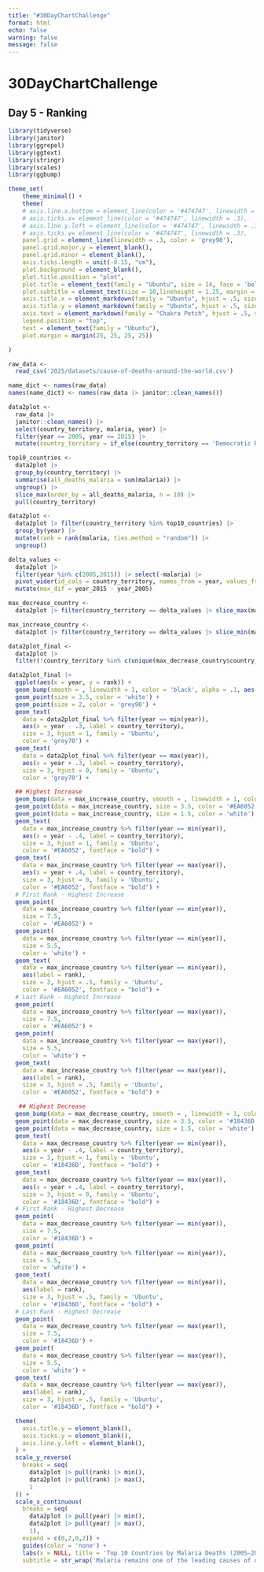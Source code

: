 ```yaml
---
title: "#30DayChartChallenge"
format: html
echo: false
warning: false
message: false
---
```


# 30DayChartChallenge
## Day 5 - Ranking


```r
library(tidyverse)
library(janitor)
library(ggrepel)
library(ggtext)
library(stringr)
library(scales)
library(ggbump)

theme_set(
    theme_minimal() +
    theme(
    # axis.line.x.bottom = element_line(color = '#474747', linewidth = .3),
    # axis.ticks.x= element_line(color = '#474747', linewidth = .3),
    # axis.line.y.left = element_line(color = '#474747', linewidth = .3),
    # axis.ticks.y= element_line(color = '#474747', linewidth = .3),
    panel.grid = element_line(linewidth = .3, color = 'grey90'),
    panel.grid.major.y = element_blank(),
    panel.grid.minor = element_blank(),
    axis.ticks.length = unit(-0.15, "cm"),
    plot.background = element_blank(),
    plot.title.position = "plot",
    plot.title = element_text(family = "Ubuntu", size = 14, face = 'bold'),
    plot.subtitle = element_text(size = 10,lineheight = 1.25, margin = margin(0,0,20,0)),
    axis.title.x = element_markdown(family = "Ubuntu", hjust = .5, size = 9),
    axis.title.y = element_markdown(family = "Ubuntu", hjust = .5, size = 8),
    axis.text = element_markdown(family = "Chakra Petch", hjust = .5, size = 8, color = "#474747"),
    legend.position = "top",
    text = element_text(family = "Ubuntu"),
    plot.margin = margin(25, 25, 25, 25))

)
```

```r
raw_data <- 
  read_csv('2025/datasets/cause-of-deaths-around-the-world.csv')

name_dict <- names(raw_data)
names(name_dict) <- names(raw_data |> janitor::clean_names())

data2plot <- 
  raw_data |>
  janitor::clean_names() |>
  select(country_territory, malaria, year) |>
  filter(year >= 2005, year <= 2015) |>
  mutate(country_territory = if_else(country_territory == 'Democratic Republic of Congo', 'DR Congo', country_territory))

top10_countries <- 
  data2plot |> 
  group_by(country_territory) |> 
  summarise(all_deaths_malaria = sum(malaria)) |>
  ungroup() |>
  slice_max(order_by = all_deaths_malaria, n = 10) |>
  pull(country_territory)

data2plot <- 
  data2plot |> filter(country_territory %in% top10_countries) |>
  group_by(year) |>
  mutate(rank = rank(malaria, ties.method = "random")) |>
  ungroup()

delta_values <-
  data2plot |>
  filter(year %in% c(2005,2015)) |> select(-malaria) |>
  pivot_wider(id_cols = country_territory, names_from = year, values_from = rank, names_prefix = 'year_') |>
  mutate(max_dif = year_2015 - year_2005)

max_decrease_country <-
  data2plot |> filter(country_territory == delta_values |> slice_max(max_dif, n = 1) |> pull(country_territory))

max_increase_country <-
  data2plot |> filter(country_territory == delta_values |> slice_min(max_dif, n = 1) |> pull(country_territory))

data2plot_final <- 
  data2plot |>
  filter(!country_territory %in% c(unique(max_decrease_country$country_territory),unique(max_increase_country$country_territory)))

data2plot_final |>
  ggplot(aes(x = year, y = rank)) +
  geom_bump(smooth = , linewidth = 1, color = 'black', alpha = .1, aes(group = country_territory)) +
  geom_point(size = 3.5, color = 'white') +
  geom_point(size = 2, color = 'grey90') +
  geom_text(
    data = data2plot_final %>% filter(year == min(year)),
    aes(x = year - .3, label = country_territory), 
    size = 3, hjust = 1, family = 'Ubuntu',
    color = 'grey70') +
  geom_text(
    data = data2plot_final %>% filter(year == max(year)),
    aes(x = year + .3, label = country_territory),
    size = 3, hjust = 0, family = 'Ubuntu',
    color = 'grey70') +

  ## Highest Increase
  geom_bump(data = max_increase_country, smooth = , linewidth = 1, color = '#EA6052', aes(group = country_territory)) +
  geom_point(data = max_increase_country, size = 3.5, color = '#EA6052') +
  geom_point(data = max_increase_country, size = 1.5, color = 'white') +
  geom_text(
    data = max_increase_country %>% filter(year == min(year)),
    aes(x = year - .4, label = country_territory), 
    size = 3, hjust = 1, family = 'Ubuntu',
    color = '#EA6052', fontface = "bold") +
  geom_text(
    data = max_increase_country %>% filter(year == max(year)),
    aes(x = year + .4, label = country_territory),
    size = 3, hjust = 0, family = 'Ubuntu',
    color = '#EA6052', fontface = "bold") +
  # First Rank - Highest Increase
  geom_point(
    data = max_increase_country %>% filter(year == min(year)),
    size = 7.5,
    color = '#EA6052') +
  geom_point(
    data = max_increase_country %>% filter(year == min(year)),
    size = 5.5,
    color = 'white') +
  geom_text(
    data = max_increase_country %>% filter(year == min(year)),
    aes(label = rank),
    size = 3, hjust = .5, family = 'Ubuntu',
    color = '#EA6052', fontface = "bold") +
  # Last Rank - Highest Increase
  geom_point(
    data = max_increase_country %>% filter(year == max(year)),
    size = 7.5,
    color = '#EA6052') +
  geom_point(
    data = max_increase_country %>% filter(year == max(year)),
    size = 5.5,
    color = 'white') +
  geom_text(
    data = max_increase_country %>% filter(year == max(year)),
    aes(label = rank),
    size = 3, hjust = .5, family = 'Ubuntu',
    color = '#EA6052', fontface = "bold") +

   ## Highest Decrease
  geom_bump(data = max_decrease_country, smooth = , linewidth = 1, color = '#18436D', aes(group = country_territory)) +
  geom_point(data = max_decrease_country, size = 3.5, color = '#18436D') +
  geom_point(data = max_decrease_country, size = 1.5, color = 'white') +
  geom_text(
    data = max_decrease_country %>% filter(year == min(year)),
    aes(x = year - .4, label = country_territory), 
    size = 3, hjust = 1, family = 'Ubuntu',
    color = '#18436D', fontface = "bold") +
  geom_text(
    data = max_decrease_country %>% filter(year == max(year)),
    aes(x = year + .4, label = country_territory),
    size = 3, hjust = 0, family = 'Ubuntu',
    color = '#18436D', fontface = "bold") +
  # First Rank - Highest Decrease
  geom_point(
    data = max_decrease_country %>% filter(year == min(year)),
    size = 7.5,
    color = '#18436D') +
  geom_point(
    data = max_decrease_country %>% filter(year == min(year)),
    size = 5.5,
    color = 'white') +
  geom_text(
    data = max_decrease_country %>% filter(year == min(year)),
    aes(label = rank),
    size = 3, hjust = .5, family = 'Ubuntu',
    color = '#18436D', fontface = "bold") +
  # Last Rank - Highest Decrease
  geom_point(
    data = max_decrease_country %>% filter(year == max(year)),
    size = 7.5,
    color = '#18436D') +
  geom_point(
    data = max_decrease_country %>% filter(year == max(year)),
    size = 5.5,
    color = 'white') +
  geom_text(
    data = max_decrease_country %>% filter(year == max(year)),
    aes(label = rank),
    size = 3, hjust = .5, family = 'Ubuntu',
    color = '#18436D', fontface = "bold") +

  theme(
    axis.title.y = element_blank(),
    axis.ticks.y = element_blank(),
    axis.line.y.left = element_blank(),
  ) +
  scale_y_reverse(
    breaks = seq(
      data2plot |> pull(rank) |> min(), 
      data2plot |> pull(rank) |> max(),
      1
  )) +
  scale_x_continuous(
    breaks = seq(
      data2plot |> pull(year) |> min(), 
      data2plot |> pull(year) |> max(),
      1),
    expand = c(0,2,0,2)) +
    guides(color = 'none') +
    labs(x = NULL, title = 'Top 10 Countries by Malaria Deaths (2005–2015)', caption = "SOURCE: Our World in Data",
    subtitle = str_wrap('Malaria remains one of the leading causes of death in low-resource settings—this chart reveals changing patterns in the global toll over a decade', width = 80))
  


 ```
